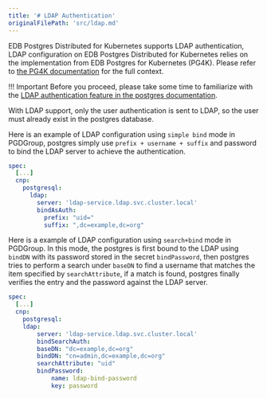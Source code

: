 ```yaml
---
title: '# LDAP Authentication'
originalFilePath: 'src/ldap.md'
---
```


EDB Postgres Distributed for Kubernetes supports LDAP authentication,
LDAP configuration on EDB Postgres Distributed for Kubernetes relies on the
implementation from EDB Postgres for Kubernetes (PG4K). Please refer to
[the PG4K documentation](/postgres_for_kubernetes/latest/postgresql_conf/#ldap-configuration)
for the full context.

!!! Important
    Before you proceed, please take some time to familiarize with the
    [LDAP authentication feature in the postgres documentation](https://www.postgresql.org/docs/current/auth-ldap.html).

With LDAP support, only the user authentication is sent to LDAP, so the user must already exist in the postgres database. 

Here is an example of LDAP configuration using `simple bind` mode in PGDGroup, 
postgres simply use `prefix + username + suffix` and password to bind the LDAP 
server to achieve the authentication.

```yaml
spec:
  [...]
  cnp:
    postgresql:
      ldap: 
        server: 'ldap-service.ldap.svc.cluster.local'
        bindAsAuth:
          prefix: "uid="
          suffix: ",dc=example,dc=org"
```

Here is a example of LDAP configuration using `search+bind` mode in PGDGroup. 
In this mode, the postgres is first bound to the LDAP using `bindDN` with its password stored
in the secret `bindPassword`, then postgres tries to perform a search under `baseDN` to find a 
username that matches the item specified by `searchAttribute`, if a match is found, postgres finally 
verifies the entry and the password against the LDAP server.

```yaml
spec:
  [...]
  cnp:
    postgresql:
    ldap: 
        server: 'ldap-service.ldap.svc.cluster.local'
        bindSearchAuth: 
        baseDN: "dc=example,dc=org"
        bindDN: "cn=admin,dc=example,dc=org"
        searchAttribute: "uid"
        bindPassword:
            name: ldap-bind-password
            key: password
```
